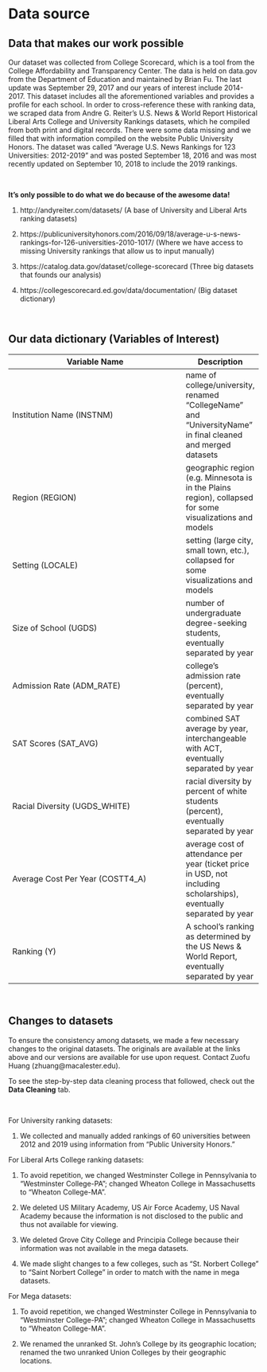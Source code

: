 # Data source

## Data that makes our work possible

Our dataset was collected from College Scorecard, which is a tool from the College Affordability and Transparency Center. The data is held on data.gov from the Department of Education and maintained by Brian Fu. The last update was September 29, 2017 and our years of interest include 2014-2017. This dataset includes all the aforementioned variables and provides a profile for each school. In order to cross-reference these with ranking data, we scraped data from Andre G. Reiter’s U.S. News & World Report Historical Liberal Arts College and University Rankings datasets, which he compiled from both print and digital records. There were some data missing and we filled that with information compiled on the website Public University Honors. The dataset was called “Average U.S. News Rankings for 123 Universities: 2012-2019” and was posted September 18, 2016 and was most recently updated on September 10, 2018 to include the 2019 rankings.

&nbsp;

**It's only possible to do what we do because of the awesome data!**

1. http://andyreiter.com/datasets/ (A base of University and Liberal Arts ranking datasets)

2. https://publicuniversityhonors.com/2016/09/18/average-u-s-news-rankings-for-126-universities-2010-1017/ (Where we have access to missing University rankings that allow us to input manually)

3. https://catalog.data.gov/dataset/college-scorecard (Three big datasets that founds our analysis)

4. https://collegescorecard.ed.gov/data/documentation/ (Big dataset dictionary)

&nbsp;

## Our data dictionary (Variables of Interest)

Variable Name                     | Description
----------------------------------| -------------
Institution Name (INSTNM)         | name of college/university, renamed "CollegeName" and "UniversityName" in final cleaned and merged datasets
Region (REGION)                   | geographic region (e.g. Minnesota is in the Plains region), collapsed for some visualizations and models
Setting (LOCALE)                  | setting (large city, small town, etc.), collapsed for some visualizations and models
Size of School (UGDS)             | number of undergraduate degree-seeking students, eventually separated by year
Admission Rate (ADM_RATE)         | college's admission rate (percent), eventually separated by year
SAT Scores (SAT_AVG)              | combined SAT average by year, interchangeable with ACT, eventually separated by year
Racial Diversity (UGDS_WHITE)     | racial diversity by percent of white students (percent), eventually separated by year
Average Cost Per Year (COSTT4_A)  | average cost of attendance per year (ticket price in USD, not including scholarships), eventually separated by year
Ranking (Y)                       | A school's ranking as determined by the US News & World Report, eventually separated by year



&nbsp;

## Changes to datasets

To ensure the consistency among datasets, we made a few necessary changes to the original datasets. The originals are available at the links above and our versions are available for use upon request. Contact Zuofu Huang (zhuang@macalester.edu).

To see the step-by-step data cleaning process that followed, check out the **Data Cleaning** tab.

&nbsp;

For University ranking datasets:

1. We collected and manually added rankings of 60 universities between 2012 and 2019 using information from "Public University Honors."
&nbsp;

For Liberal Arts College ranking datasets:

1. To avoid repetition, we changed Westminster College in Pennsylvania to "Westminster College-PA"; changed Wheaton College in Massachusetts to "Wheaton College-MA".

2. We deleted US Military Academy, US Air Force Academy, US Naval Academy because the information is not disclosed to the public and thus not available for viewing.

3. We deleted Grove City College and Principia College because their information was not available in the mega datasets.

4. We made slight changes to a few colleges, such as "St. Norbert College" to "Saint Norbert College" in order to match with the name in mega datasets.
&nbsp;

For Mega datasets:

1. To avoid repetition, we changed Westminster College in Pennsylvania to "Westminster College-PA"; changed Wheaton College in Massachusetts to "Wheaton College-MA".

2. We renamed the unranked St. John's College by its geographic location; renamed the two unranked Union Colleges by their geographic locations.

